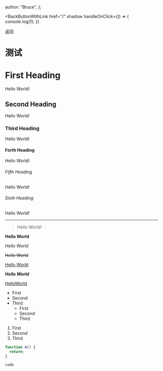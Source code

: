 
  author: "Bruce",
};

<NextHead title="Test" />

<BackButtonWithLink
  href="/"
  shadow
  handleOnClick={() => {
    console.log(1);
  }}
>
  返回
</BackButtonWithLink>

# 测试

# First Heading

Hello World!

## Second Heading

Hello World!

### Third Heading

Hello World!

#### Forth Heading

Hello World!

###### Fifth Heading

Hello World!

###### Sixth Heading

Hello World!

---

> Hello World!

**Hello World**

_Hello World_

~~Hello World~~

<u>Hello World</u>

**_Hello World_**

[HelloWorld](https://bruceworld.top)

- First
- Second
- Third
  - First
  - Second
  - Third

1. First
2. Second
3. Third

```javascript
function A() {
  return;
}
```

`code `
